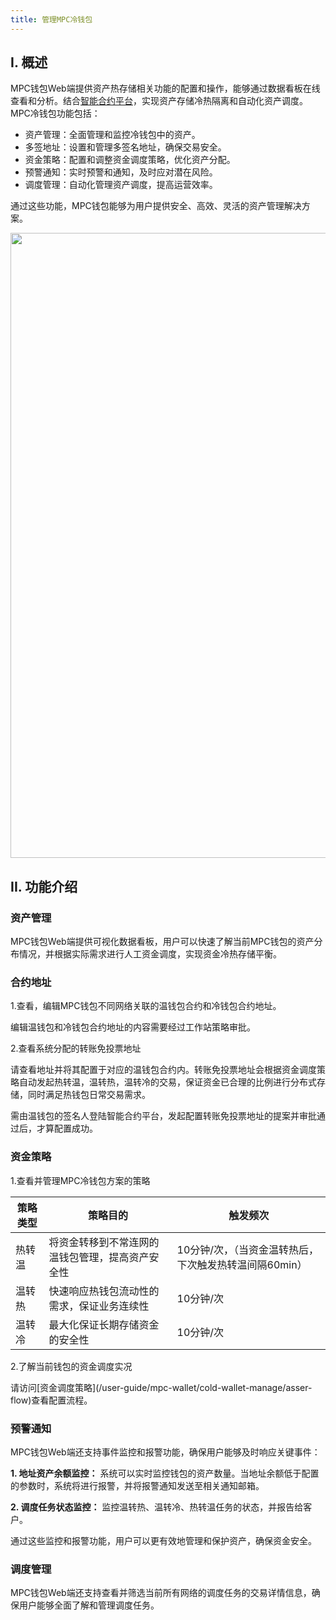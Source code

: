 ```yaml
---
title: 管理MPC冷钱包
---
```


## I. 概述

MPC钱包Web端提供资产热存储相关功能的配置和操作，能够通过数据看板在线查看和分析。结合[智能合约平台](https://cold.keysecure.io)，实现资产存储冷热隔离和自动化资产调度。MPC冷钱包功能包括：
- 资产管理：全面管理和监控冷钱包中的资产。
- 多签地址：设置和管理多签名地址，确保交易安全。
- 资金策略：配置和调整资金调度策略，优化资产分配。
- 预警通知：实时预警和通知，及时应对潜在风险。
- 调度管理：自动化管理资产调度，提高运营效率。

通过这些功能，MPC钱包能够为用户提供安全、高效、灵活的资产管理解决方案。


<div className="w-full flex items-center justify-center">
    <img src="/images/help-center/coldoperatingcn.jpeg" width="1000"/>
</div>


## II. 功能介绍 

### 资产管理 

MPC钱包Web端提供可视化数据看板，用户可以快速了解当前MPC钱包的资产分布情况，并根据实际需求进行人工资金调度，实现资金冷热存储平衡。



### 合约地址 

1.查看，编辑MPC钱包不同网络关联的温钱包合约和冷钱包合约地址。


<Note>
编辑温钱包和冷钱包合约地址的内容需要经过工作站策略审批。

</Note>

2.查看系统分配的转账免投票地址

请查看地址并将其配置于对应的温钱包合约内。转账免投票地址会根据资金调度策略自动发起热转温，温转热，温转冷的交易，保证资金已合理的比例进行分布式存储，同时满足热钱包日常交易需求。


<Note>
需由温钱包的签名人登陆智能合约平台，发起配置转账免投票地址的提案并审批通过后，才算配置成功。

</Note>


### 资金策略 
1.查看并管理MPC冷钱包方案的策略


策略类型| 策略目的 |触发频次|
------- | ------  |------ |
热转温 |将资金转移到不常连网的温钱包管理，提高资产安全性|10分钟/次，（当资金温转热后，下次触发热转温间隔60min）| 
温转热|快速响应热钱包流动性的需求，保证业务连续性| 10分钟/次|
温转冷 | 最大化保证长期存储资金的安全性| 10分钟/次|



2.了解当前钱包的资金调度实况

<Tip> 
请访问[资金调度策略](/user-guide/mpc-wallet/cold-wallet-manage/asser-flow)查看配置流程。
</Tip>




### 预警通知

MPC钱包Web端还支持事件监控和报警功能，确保用户能够及时响应关键事件：

**1. 地址资产余额监控：** 系统可以实时监控钱包的资产数量。当地址余额低于配置的参数时，系统将进行报警，并将报警通知发送至相关通知邮箱。

**2. 调度任务状态监控：** 监控温转热、温转冷、热转温任务的状态，并报告给客户。

通过这些监控和报警功能，用户可以更有效地管理和保护资产，确保资金安全。


### 调度管理 
MPC钱包Web端还支持查看并筛选当前所有网络的调度任务的交易详情信息，确保用户能够全面了解和管理调度任务。

